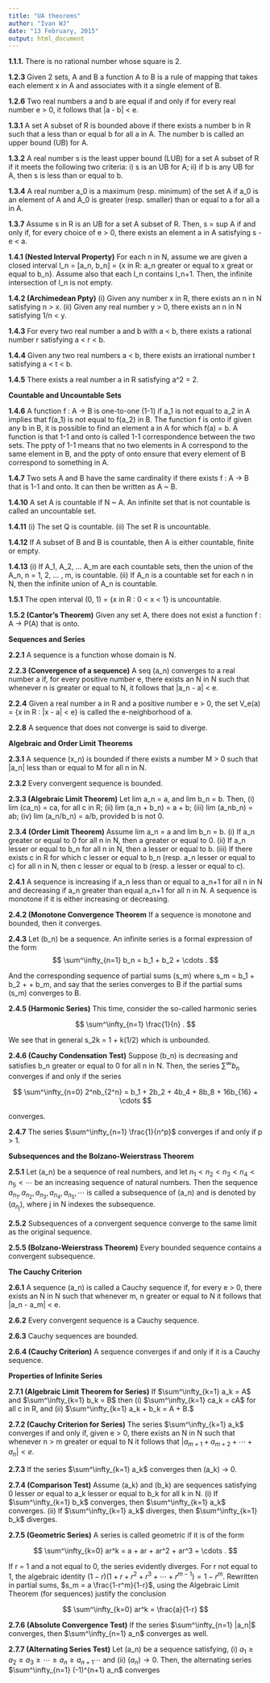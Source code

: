 ```yaml
---
title: "UA theorems"
author: "Ivan WJ"
date: "13 February, 2015"
output: html_document
---
```


__1.1.1.__ There is no rational number whose square is 2.

__1.2.3__ Given 2 sets, A and B a function A to B is a rule of mapping that takes each element x in A and associates with it a single element of B.

__1.2.6__ Two real numbers a and b are equal if and only if for every real number e > 0, it follows that |a - b| < e.

__1.3.1__ A set A subset of R is bounded above if there exists a number b in R such that a less than or equal b for all a in A. The number b is called an upper bound (UB) for A.

__1.3.2__ A real number s is the least upper bound (LUB) for a set A subset of R if it meets the following two criteria: i) s is an UB for A; ii) if b is any UB for A, then s is less than or equal to b.

__1.3.4__ A real number a_0 is a maximum (resp. minimum) of the set A if a_0 is an element of A and A_0 is greater (resp. smaller) than or equal to a for all a in A.

__1.3.7__ Assume s in R is an UB for a set A subset of R. Then, s = sup A if and only if, for every choice of e > 0, there exists an element a in A satisfying s - e < a.

__1.4.1 (Nested Interval Property)__ For each n in N, assume we are given a closed interval I_n = [a_n, b_n] = {x in R: a_n greater or equal to x great or equal to b_n}. Assume also that each I_n contains I_n+1. Then, the infinite intersection of I_n is not empty.

__1.4.2 (Archimedean Ppty)__ (i) Given any number x in R, there exists an n in N satisfying n > x. (ii) Given any real number y > 0, there exists an n in N satisfying 1/n < y.

__1.4.3__ For every two real number a and b with a < b, there exists a rational number r satisfying a < r < b.

__1.4.4__ Given any two real numbers a < b, there exists an irrational number t satisfying a < t < b.

__1.4.5__ There exists a real number a in R satisfying a^2 = 2.

__Countable and Uncountable Sets__

__1.4.6__ A function f : A -> B is one-to-one (1-1) if a_1 is not equal to a_2 in A implies that f(a_1) is not equal to f(a_2) in B. The function f is onto if given any b in B, it is possible to find an element a in A for which f(a) = b. A function is that 1-1 and onto is called 1-1 correspondence between the two sets. The ppty of 1-1 means that no two elements in A correspond to the same element in B, and the ppty of onto ensure that every element of B correspond to something in A.

__1.4.7__ Two sets A and B have the same cardinality if there exists f : A -> B that is 1-1 and onto. It can then be written as A ~ B.

__1.4.10__ A set A is countable if N ~ A. An infinite set that is not countable is called an uncountable set.

__1.4.11__ (i) The set Q is countable. (ii) The set R is uncountable.

__1.4.12__ If A subset of B and B is countable, then A is either countable, finite or empty.

__1.4.13__ (i) If A_1, A_2, ... A_m are each countable sets, then the union of the A_n, n = 1, 2, ... , m, is countable. (ii) If A_n is a countable set for each n in N, then the infinite union of A_n is countable.

__1.5.1__ The open interval (0, 1) = {x in R : 0 < x < 1} is uncountable.

__1.5.2 (Cantor's Theorem)__ Given any set A, there does not exist a function f : A -> P(A) that is onto.

__Sequences and Series__

__2.2.1__ A sequence is a function whose domain is N.

__2.2.3 (Convergence of a sequence)__ A seq (a_n) converges to a real number a if, for every positive number e, there exists an N in N such that whenever n is greater or equal to N, it follows that |a_n - a| < e.

__2.2.4__ Given a real number a in R and a positive number e > 0, the set V_e(a) = {x in R : |x - a| < e} is called the e-neighborhood of a.

__2.2.8__ A sequence that does not converge is said to diverge.

__Algebraic and Order Limit Theorems__

__2.3.1__ A sequence (x_n) is bounded if there exists a number M > 0 such that |a_n| less than or equal to M for all n in N.

__2.3.2__ Every convergent sequence is bounded.

__2.3.3 (Algebraic Limit Theorem)__ Let lim a_n = a, and lim b_n = b. Then, (i) lim (ca_n) = ca, for all c in R; (ii) lim (a_n + b_n) = a + b; (iii) lim (a_nb_n) = ab; (iv) lim (a_n/b_n) = a/b, provided b is not 0.

__2.3.4 (Order Limit Theorem)__ Assume lim a_n = a and lim b_n = b. (i) If a_n greater or equal to 0 for all n in N, then a greater or equal to 0. (ii) If a_n lesser or equal to b_n for all n in N, then a lesser or equal to b. (iii) If there exists c in R for which c lesser or equal to b_n (resp. a_n lesser or equal to c) for all n in N, then c lesser or equal to b (resp. a lesser or equal to c).

__2.4.1__ A sequence is increasing if a_n less than or equal to a_n+1 for all n in N and decreasing if a_n greater than equal a_n+1 for all n in N. A sequence is monotone if it is either increasing or decreasing.

__2.4.2 (Monotone Convergence Theorem__ If a sequence is monotone and bounded, then it converges.

__2.4.3__ Let (b_n) be a sequence. An infinite series is a formal expression of the form  
$$
\sum^\infty_{n=1} b_n = b_1 + b_2 + \cdots .
$$  

And the corresponding sequence of partial sums (s_m) where s_m = b_1 + b_2 + \cdots + b_m, and say that the series converges to B if the partial sums (s_m) converges to B.

__2.4.5 (Harmonic Series)__ This time, consider the so-called harmonic series  

$$
\sum^\infty_{n=1} \frac{1}{n} .
$$

We see that in general s_2k = 1 + k(1/2) which is unbounded.

__2.4.6 (Cauchy Condensation Test)__ Suppose (b_n) is decreasing and satisfies b_n greater or equal to 0 for all n in N. Then, the series $\sum^\infty b_n$ converges if and only if the series  

$$
\sum^\infty_{n=0} 2^nb_{2^n} = b_1 + 2b_2 + 4b_4 + 8b_8 + 16b_{16} + \cdots
$$  

converges.

__2.4.7__ The series $\sum^\infty_{n=1} \frac{1}{n^p}$ converges if and only if p > 1.

__Subsequences and the Bolzano-Weierstrass Theorem__

__2.5.1__ Let (a_n) be a sequence of real numbers, and let $n_1 < n_2 < n_3 < n_4 < n_5 < \cdots$ be an increasing sequence of natural numbers. Then the sequence $a_{n_1}, a_{n_2}, a_{n_3}, a_{n_4}, a_{n_5}, \cdots$ is called a subsequence of (a_n) and is denoted by $(a_{n_j})$, where j in N indexes the subsequence.

__2.5.2__ Subsequences of a convergent sequence converge to the same limit as the original sequence.

__2.5.5 (Bolzano-Weierstrass Theorem)__ Every bounded sequence contains a convergent subsequence.

__The Cauchy Criterion__

__2.6.1__ A sequence (a_n) is called a Cauchy sequence if, for every e > 0, there exists an N in N such that whenever m, n greater or equal to N it follows that |a_n - a_m| < e.

__2.6.2__ Every convergent sequence is a Cauchy sequence.

__2.6.3__ Cauchy sequences are bounded.

__2.6.4 (Cauchy Criterion)__ A sequence converges if and only if it is a Cauchy sequence.

__Properties of Infinite Series__

__2.7.1 (Algebraic Limit Theorem for Series)__ If $\sum^\infty_{k=1} a_k = A$ and $\sum^\infty_{k=1} b_k = B$ then (i) $\sum^\infty_{k=1} ca_k = cA$ for all c in R, and (ii) $\sum^\infty_{k=1} a_k + b_k = A + B.$

__2.7.2 (Cauchy Criterion for Series)__ The series $\sum^\infty_{k=1} a_k$ converges if and only if, given e > 0, there exists an N in N such that whenever n > m greater or equal to N it follows that $|a_{m+1} + a_{m+2} + \cdots + a_n| < e.$

__2.7.3__ If the series $\sum^\infty_{k=1} a_k$ converges then (a_k) -> 0.

__2.7.4 (Comparison Test)__ Assume (a_k) and (b_k) are sequences satisfying 0 lesser or equal to a_k lesser or equal to b_k for all k in N. (i) If $\sum^\infty_{k=1} b_k$ converges, then $\sum^\infty_{k=1} a_k$ converges. (ii) If $\sum^\infty_{k=1} a_k$ diverges, then $\sum^\infty_{k=1} b_k$ diverges.

__2.7.5 (Geometric Series)__ A series is called geometric if it is of the form

$$
\sum^\infty_{k=0} ar^k = a + ar + ar^2 + ar^3 + \cdots .
$$

If r = 1 and a not equal to 0, the series evidently diverges. For r not equal to 1, the algebraic identity $(1-r)(1 + r + r^2 + r^3 + \cdots + r^{m-1}) = 1 - r^m$. Rewritten in partial sums, $s_m = a \frac{1-r^m}{1-r}$, using the Algebraic Limit Theorem (for sequences) justify the conclusion

$$
\sum^\infty_{k=0} ar^k = \frac{a}{1-r}
$$

__2.7.6 (Absolute Convergence Test)__ If the series $\sum^\infty_{n=1} |a_n|$ converges, then $\sum^\infty_{n=1} a_n$ converges as well. 

__2.7.7 (Alternating Series Test)__ Let (a_n) be a sequence satisfying, (i) $a_1 \ge a_2 \ge a_3 \ge \cdots \ge a_n \ge a_{n+1} \cdots$ and (ii) $(a_n) \rightarrow 0.$ Then, the alternating series $\sum^\infty_{n=1} (-1)^{n+1} a_n$ converges